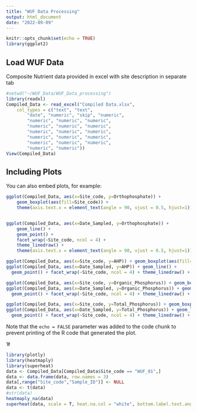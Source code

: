 ```yaml
---
title: "WUF Data Processing"
output: html_document
date: "2022-09-09"
---
```


```r
knitr::opts_chunk$set(echo = TRUE)
library(ggplot2)
```

## Load WUF Data

Composite Nutrient data provided in excel with site description in separate tab

```r
#setwd("~/WUF_Data/WUF_Data_processing")
library(readxl)
Compiled_Data <- read_excel("Compiled Data.xlsx", 
    col_types = c("text", "text", 
        "date", "numeric", "skip", "numeric", 
        "numeric", "numeric", "numeric", 
        "numeric", "numeric", "numeric", 
        "numeric", "numeric", "numeric", 
        "numeric", "numeric", "numeric", 
        "numeric", "numeric", "numeric", 
        "numeric", "numeric"))
View(Compiled_Data)
```

## Including Plots

You can also embed plots, for example:

```r
ggplot(Compiled_Data, aes(x=Site_code, y=Orthophosphate)) +
    geom_boxplot(aes(fill=Site_code)) +
    theme(axis.text.x = element_text(angle = 90, vjust = 0.5, hjust=1))


ggplot(Compiled_Data, aes(x=Date_Sampled, y=Orthophosphate)) +
    geom_line() +
    geom_point() +
    facet_wrap(~Site_code, ncol = 4) +
    theme_linedraw() +
    theme(axis.text.x = element_text(angle = 90, vjust = 0.5, hjust=1)) 

ggplot(Compiled_Data, aes(x=Site_code, y=AHP)) + geom_boxplot(aes(fill=Site_code)) + theme(axis.text.x = element_text(angle = 90, vjust = 0.5, hjust=1))
ggplot(Compiled_Data, aes(x=Date_Sampled, y=AHP)) + geom_line() +
  geom_point() + facet_wrap(~Site_code, ncol = 4) + theme_linedraw() + theme(axis.text.x = element_text(angle = 90, vjust = 0.5, hjust=1))

ggplot(Compiled_Data, aes(x=Site_code, y=Organic_Phosphorus)) + geom_boxplot(aes(fill=Site_code)) + theme(axis.text.x = element_text(angle = 90, vjust = 0.5, hjust=1))
ggplot(Compiled_Data, aes(x=Date_Sampled, y=Organic_Phosphorus)) + geom_line() +
  geom_point() + facet_wrap(~Site_code, ncol = 4) + theme_linedraw() + theme(axis.text.x = element_text(angle = 90, vjust = 0.5, hjust=1)) 

ggplot(Compiled_Data, aes(x=Site_code, y=Total_Phosphorus)) + geom_boxplot(aes(fill=Site_code)) + theme(axis.text.x = element_text(angle = 90, vjust = 0.5, hjust=1))
ggplot(Compiled_Data, aes(x=Date_Sampled, y=Total_Phosphorus)) + geom_line() +
  geom_point() + facet_wrap(~Site_code, ncol = 4) + theme_linedraw() + theme(axis.text.x = element_text(angle = 90, vjust = 0.5, hjust=1))
```

Note that the `echo = FALSE` parameter was added to the code chunk to prevent printing of the R code that generated the plot.

'#
```r

library(plotly)
library(heatmaply)
library(superheat)
data <- Compiled_Data[Compiled_Data$Site_code == "WUF_01",]
data <- data.frame(data, row.names = 3)
data[,range("Site_code","Sample_ID")] <- NULL
data <- t(data)
#str(data)
heatmaply_na(data)
superheat(data, scale = T, heat.na.col = "white", bottom.label.text.angle = 90, left.label.text.alignment = "right", bottom.label.size = 0.3, left.label.size = 0.3, left.label.text.size = 3, bottom.label.text.size = 3)


```